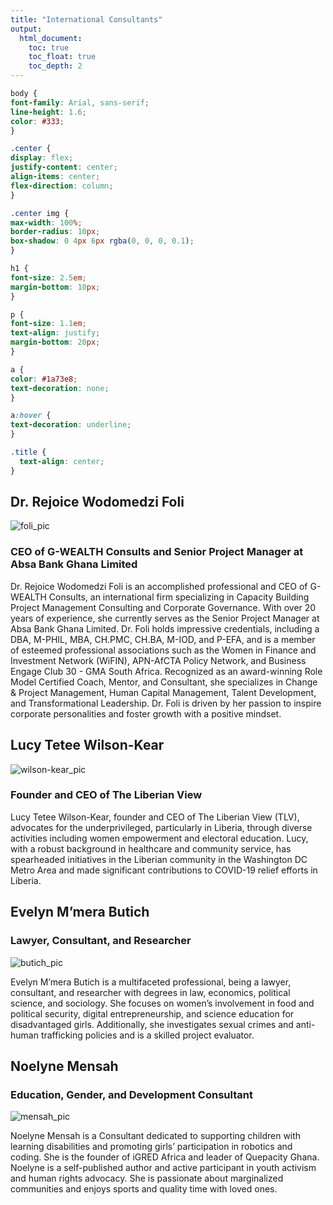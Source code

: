 ```yaml
---
title: "International Consultants"
output: 
  html_document:
    toc: true
    toc_float: true
    toc_depth: 2
---
```


```css
body {
font-family: Arial, sans-serif;
line-height: 1.6;
color: #333;
}

.center {
display: flex;
justify-content: center;
align-items: center;
flex-direction: column;
}

.center img {
max-width: 100%;
border-radius: 10px;
box-shadow: 0 4px 6px rgba(0, 0, 0, 0.1);
}

h1 {
font-size: 2.5em;
margin-bottom: 10px;
}

p {
font-size: 1.1em;
text-align: justify;
margin-bottom: 20px;
}

a {
color: #1a73e8;
text-decoration: none;
}

a:hover {
text-decoration: underline;
}

.title {
  text-align: center;
}

```


<div class="center">
  <h2>Dr. Rejoice Wodomedzi Foli</h2>
  <img src="pics/technical_team_pics/foli.png" alt="foli_pic">
  <h3>CEO of G-WEALTH Consults and Senior Project Manager at Absa Bank Ghana Limited</h3>
</div>

Dr. Rejoice Wodomedzi Foli is an accomplished professional and CEO of G-WEALTH Consults, an international firm specializing in Capacity Building Project Management Consulting and Corporate Governance. With over 20 years of experience, she currently serves as the Senior Project Manager at Absa Bank Ghana Limited. Dr. Foli holds impressive credentials, including a DBA, M-PHIL, MBA, CH.PMC, CH.BA, M-IOD, and P-EFA, and is a member of esteemed professional associations such as the Women in Finance and Investment Network (WiFIN), APN-AfCTA Policy Network, and Business Engage Club 30 - GMA South Africa. Recognized as an award-winning Role Model Certified Coach, Mentor, and Consultant, she specializes in Change & Project Management, Human Capital Management, Talent Development, and Transformational Leadership. Dr. Foli is driven by her passion to inspire corporate personalities and foster growth with a positive mindset.

<div class="center">
  <h2>Lucy Tetee Wilson-Kear</h2>
  <img src="pics/technical_team_pics/kear_pic.png" alt="wilson-kear_pic">
  <h3>Founder and CEO of The Liberian View</h3>
</div>

Lucy Tetee Wilson-Kear, founder and CEO of The Liberian View (TLV), advocates for the underprivileged, particularly in Liberia, through diverse activities including women empowerment and electoral education. Lucy, with a robust background in healthcare and community service, has spearheaded initiatives in the Liberian community in the Washington DC Metro Area and made significant contributions to COVID-19 relief efforts in Liberia.

<div class="center">
  <h2>Evelyn M'mera Butich</h2>
  <h3>Lawyer, Consultant, and Researcher</h3>
  <img src="pics/technical_team_pics/butich_pic.png" alt="butich_pic">
</div>

Evelyn M'mera Butich is a multifaceted professional, being a lawyer, consultant, and researcher with degrees in law, economics, political science, and sociology. She focuses on women's involvement in food and political security, digital entrepreneurship, and science education for disadvantaged girls. Additionally, she investigates sexual crimes and anti-human trafficking policies and is a skilled project evaluator.

<div class="center">
  <h2>Noelyne Mensah</h2>
  <h3>Education, Gender, and Development Consultant</h3>
  <img src="pics/technical_team_pics/mensah_pic.png" alt="mensah_pic">
</div>

Noelyne Mensah is a Consultant dedicated to supporting children with learning disabilities and promoting girls' participation in robotics and coding. She is the founder of iGRED Africa and leader of Quepacity Ghana. Noelyne is a self-published author and active participant in youth activism and human rights advocacy. She is passionate about marginalized communities and enjoys sports and quality time with loved ones.
